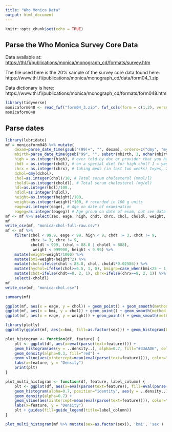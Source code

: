 ```yaml
---
title: "Who Monica Data"
output: html_document
---
```


```r
knitr::opts_chunk$set(echo = TRUE)
```

## Parse the Who Monica Survey Core Data

Data available at: <https://thl.fi/publications/monica/monograph_cd/formats/survey.htm>

The file used here is the 20% sample of the survey core data found here: https://www.thl.fi/publications/monica/monograph_cd/data/form04_1.zip

Data dictionary is here: https://www.thl.fi/publications/monica/monograph_cd/formats/form048.htm

```r
library(tidyverse)
monicaform048 <- read_fwf("form04_3.zip", fwf_cols(form = c(1,2), versn=c(3,3), centre=c(4,5), runit=c(6,7), serial=c(8,13), numsur=c(14,14), samunit=c(15,17), dexam=c(18,25), mbirth=c(26,33), agegrp=c(34,34), sex=c(35,35), marit=c(36,36), edlevel=c(37,37), school=c(38,39), cigs=c(40,40), numcigs=c(41,43), daycigs=c(44,44), evercig=c(45,45), stop=c(46,49), iflyear=c(50,50), maxcigs=c(51.53), cigage=c(54,55), cigarsm=c(56,56), cigar=c(57,59), pipesm=c(60,60), pipe=c(61,63), othersm=c(64,65), hibp=c(66,66), drugs=c(67,67), bprecd=c(68,68), high=c(69,69), chdt=c(70,70), chrx=c(71,71), chrecd=c(72,72), asp=c(73,73), menop=c(74,74), agem=c(75,76), horm=c(77,77), pill=c(78,78), syst1=c(79,81), diast1=c(82,84), rz1=c(85,86), syst2=c(87,89), diast2=c(90,92), rz2=c(93,94), cuff=c(95,95), arm=c(96,97), bpcoder=c(98,99), timebp=c(100,103), rtemp=c(104,105), chol=c(106,108), choldl=c(109,111), dchol=c(112,119), hdl=c(120,122), hdldl=c(123,125), dhdl=c(126,133), scn=c(134,136), cotin=c(137,140), carbmon=c(141,142), height=c(143,145), weight=c(146,149), waist=c(150,153), hip=c(154,157), whcoder=c(158,159), oversion=c(160,160), eage=c(161,162), eageg=c(163,163), cohort1=c(164,164), cohort2=c(165,165), edtert1=c(166,166), edtert2=c(167,167), systm=c(168,171), diastm=c(172,175), chola=c(176,179), hdla=c(180,183)))
monicaform048
```

## Parse dates

```r
library(lubridate)
mf = monicaform048 %>% mutate(
    dexam=parse_date_time(gsub("(99)+", "", dexam), orders=c("dmy", "my", "y")),
    mbirth=parse_date_time(gsub("99", "", substr(mbirth, 3, nchar(mbirth))), orders=c("my", "y")),
    high = as.integer(high), # ever told by doc or provider that you have high cholesterol 1=yes, 2=no, 9=insufficient data
    chdt = as.integer(chdt), # on a special diet for high chol? 1 = yes, 2=no, 3=uncertain, 8=never told they had high chol, 9=insufficient data
    chrx = as.integer(chrx), # taking meds (in last two weeks) 1=yes, 2=no, 3=uncertain, 8=never told had high chol, 9=insufficient
    dchol=dmy(dchol),
    chol=as.integer(chol)/10, # Total serum cholesterol (mmol/l)
    choldl=as.integer(choldl), # Total serum cholesterol (mg/dl)
    hdl=as.integer(hdl)/100.,
    hdldl=as.integer(hdldl),
    height=as.integer(height)/100,
    weight=as.integer(weight)*100, # recorded in 100 g units
    eage=as.integer(eage), # Age on date of examination
    eageg=as.integer(eageg)) # Age group on date of exam, but see data dict above, because coding varies by data collection center
mf <- mf %>% select(sex, eage, high, chdt, chrx, chol, choldl, weight, height)
mf
write_csv(mf, "monica-chol-full-raw.csv")
mf <- mf %>% 
    filter(chol < 99.9, eage < 99, high < 9, chdt != 3, chdt != 9,
           chrx != 3, chrx != 9,
           choldl < 999, (chol < 88.8 | choldl < 888), 
            weight < 999900, height < 9.99) %>% 
    mutate(weight=weight/1000) %>% 
    mutate(bmi=weight/height^2) %>% 
    mutate(chol=ifelse(chol < 88.8, chol, choldl*0.02586)) %>% 
    mutate(hychol=ifelse(chol>=6.5, 1, 0), bmigrp=case_when(bmi<25 ~ 1, bmi<30~2, TRUE ~3)) %>%
    mutate(chdt=ifelse(chdt==8, 2, 1), chrx=ifelse(chrx==8, 2, 1)) %>% # If either indicates high was no, assume they are not on diet or meds for high cholesterol
    select(-choldl)
mf
write_csv(mf, "monica-chol.csv")
```

```r
summary(mf)
```

```r
ggplot(mf, aes(x = eage, y = chol)) + geom_point() + geom_smooth(method = "lm", formula = y ~ x)
ggplot(mf, aes(x = bmi, y = chol)) + geom_point() + geom_smooth(method = "lm", formula = y ~ x)
ggplot(mf, aes(x = eage, y = weight)) + geom_point() + geom_smooth(method = "lm", formula = y ~ x)
```
```r
library(plotly)
ggplotly(ggplot(mf, aes(x=bmi, fill=as.factor(sex))) + geom_histogram(binwidth = 1, alpha = 0.3, position="identity"))
```
```r
plot_histogram <- function(df, feature) {
    plt <- ggplot(df, aes(x=eval(parse(text=feature)))) +
    geom_histogram(aes(y = ..density..), alpha=0.7, fill="#33AADE", color="black") +
    geom_density(alpha=0.3, fill="red") +
    geom_vline(aes(xintercept=mean(eval(parse(text=feature)))), color="black", linetype="dashed", size=1) +
    labs(x=feature, y = "Density")
    print(plt)
}

plot_multi_histogram <- function(df, feature, label_column) {
    plt <- ggplot(df, aes(x=eval(parse(text=feature)), fill=eval(parse(text=label_column)))) +
    geom_histogram(alpha=0.7, position="identity", aes(y = ..density..), color="black") +
    geom_density(alpha=0.7) +
    geom_vline(aes(xintercept=mean(eval(parse(text=feature)))), color="black", linetype="dashed", size=1) +
    labs(x=feature, y = "Density")
    plt + guides(fill=guide_legend(title=label_column))
}

plot_multi_histogram(mf %>% mutate(sex=as.factor(sex)), 'bmi', 'sex')
```
